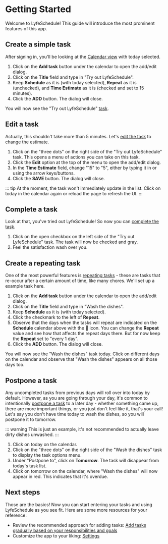 # Getting Started

Welcome to LyfeSchedule! This guide will introduce the most prominent features of this app.

## Create a simple task

After signing in, you'll be looking at the [Calendar view](./views.md#calendar-view) with today selected.

1. Click on the **Add task** button under the calendar to open the add/edit dialog.
1. Click on the **Title** field and type in "Try out LyfeSchedule".
1. Keep **Schedule** as it is (with today selected), **Repeat** as it is (unchecked), and **Time Estimate**
   as it is (checked and set to 15 minutes).
1. Click the **ADD** button. The dialog will close.

You will now see the "Try out LyfeSchedule" [task](./tasks.md).

## Edit a task

Actually, this shouldn't take more than 5 minutes. Let's [edit the task](./tasks.md#edit-a-task) to change the estimate.

1. Click on the "three dots" on the right side of the "Try out LyfeSchedule" task. This opens a menu of
   actions you can take on this task.
1. Click the **Edit** option at the top of the menu to open the add/edit dialog.
1. In the **Time Estimate** field, change "15" to "5", either by typing it in or using the arrow keys/buttons.
1. Click the **SAVE** button. The dialog will close.

::: tip
At the moment, the task won't immediately update in the list. Click on today in the calendar again or reload the page to
refresh the UI.
:::

## Complete a task

Look at that, you've tried out LyfeSchedule! So now you can [complete the task](./tasks.md#complete-a-task).

1. Click on the open checkbox on the left side of the "Try out LyfeSchedule" task. The task will now be checked
   and gray.
1. Feel the satisfaction wash over you.

## Create a repeating task

One of the most powerful features is [repeating tasks](./tasks.md#repeating-tasks) - these are tasks that re-occur after a
certain amount of time, like many chores. We'll set up a example task here.

1. Click on the **Add task** button under the calendar to open the add/edit dialog.
1. Click on the **Title** field and type in "Wash the dishes".
1. Keep **Schedule** as it is (with today selected).
1. Click the checkmark to the left of **Repeat**.
1. Observe that the days when the tasks will repeat are indicated on the **Schedule** calendar above with the
   🔁 icon. You can change the **Repeat** value and see how that affects the repeat days there. But for now keep
   the **Repeat** set to "every 1 day".
1. Click the **ADD** button. The dialog will close.

You will now see the "Wash the dishes" task today. Click on different days on the calendar and observe that
"Wash the dishes" appears on all those days too.

## Postpone a task

Any uncompleted tasks from previous days will roll over into today by default. However, as you are going through
your day, it's common to intentionally [postpone a task](./tasks.md#postpone-a-task) to a later day - whether something came up,
there are more important things, or you just don't feel like it, that's your call! Let's say you don't have
time today to wash the dishes, so you will postpone it to tomorrow.

::: warning
This is just an example, it's not recommended to actually leave dirty dishes unwashed.
:::

1. Click on today on the calendar.
1. Click on the "three dots" on the right side of the "Wash the dishes" task to display the task options menu.
1. Under "Postpone to", click on **Tomorrow**. The task will disappear from today's task list.
1. Click on tomorrow on the calendar, where "Wash the dishes" will now appear in red. This indicates that it's
   overdue.

## Next steps

Those are the basics! Now you can start entering your tasks and using LyfeSchedule as you see fit. Here are some
more resources for your reference:

- Review the recommended approach for adding tasks: [Add tasks gradually based on your responsibilities and goals](./recommendations.md#add-tasks-gradually-based-on-your-responsibilities-and-goals)
- Customize the app to your liking: [Settings](./settings.md)
